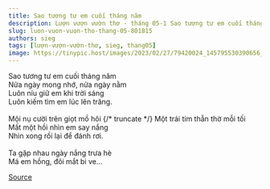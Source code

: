 ```yaml
---
title: Sao tương tư em cuối tháng năm
description: Lượn vượn vườn thơ - tháng 05-1 Sao tương tư em cuối tháng năm Nửa ngày mong nhớ, nửa ngày nằm
slug: luon-vuon-vuon-tho-thang-05-801815
authors: sieg
tags: [lượn-vượn-vườn-thơ, sieg, thang05]
image: https://tinypic.host/images/2023/02/27/79420024_145795530390656_1838854453524955136_n.th.jpg
---
```


Sao tương tư em cuối tháng năm\
Nửa ngày mong nhớ, nửa ngày nằm\
Luôn níu giữ em khi trời sáng\
Luôn kiếm tìm em lúc lên trăng.\
\
Mội nụ cười trên giọt mồ hôi
{/* truncate */}
Một trái tim thẫn thờ mỗi tối\
Mất một hồi nhìn em say nắng\
Nhìn xong rồi lại để đánh rơi.\
\
Ta gặp nhau ngày nắng trưa hè\
Má em hồng, đôi mắt bi ve...

[Source](https://www.facebook.com/ape.poem/posts/pfbid0QXnsCTnLtiaWrwL5uZPjjYAqZmjYw9EU47DEgPB65RMMj8JFJQh5tQ9FDM67aVGHl)
